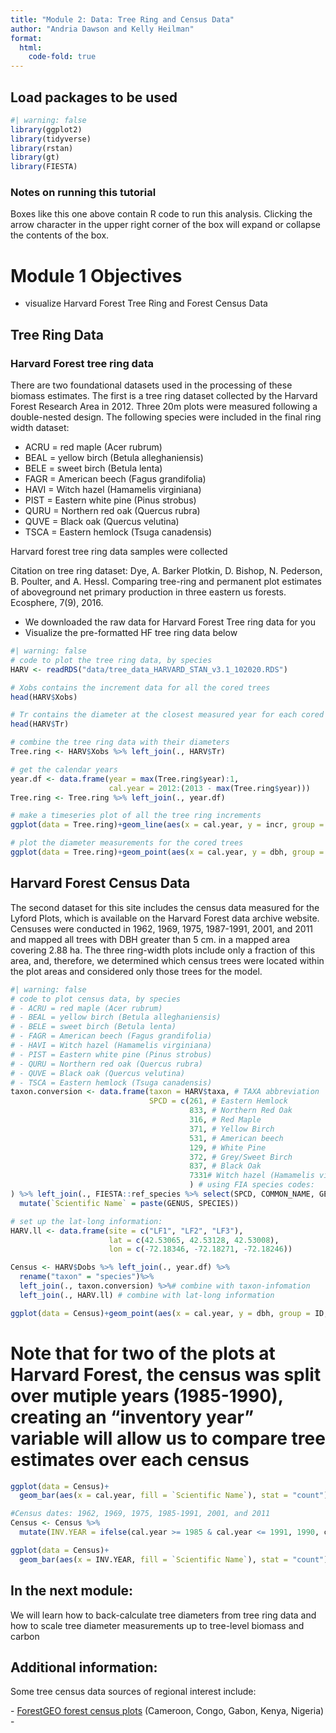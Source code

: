 ```yaml
---
title: "Module 2: Data: Tree Ring and Census Data"
author: "Andria Dawson and Kelly Heilman"
format:
  html:
    code-fold: true
---
```


## Load packages to be used

```R
#| warning: false
library(ggplot2)
library(tidyverse)
library(rstan)
library(gt)
library(FIESTA)

```

::: {.callout-note collapse="false"}
### Notes on running this tutorial

Boxes like this one above contain R code to run this analysis. Clicking the arrow character in the upper right corner of the box will expand or collapse the contents of the box.
:::

# Module 1 Objectives

-   visualize Harvard Forest Tree Ring and Forest Census Data

## Tree Ring Data

### Harvard Forest tree ring data

There are two foundational datasets used in the processing of these biomass estimates. The first is a tree ring dataset collected by the Harvard Forest Research Area in 2012. Three 20m plots were measured following a double-nested design. The following species were included in the final ring width dataset:

-   ACRU = red maple (Acer rubrum)
-   BEAL = yellow birch (Betula alleghaniensis)
-   BELE = sweet birch (Betula lenta)
-   FAGR = American beech (Fagus grandifolia)
-   HAVI = Witch hazel (Hamamelis virginiana)
-   PIST = Eastern white pine (Pinus strobus)
-   QURU = Northern red oak (Quercus rubra)
-   QUVE = Black oak (Quercus velutina)
-   TSCA = Eastern hemlock (Tsuga canadensis)

Harvard forest tree ring data samples were collected

Citation on tree ring dataset: Dye, A. Barker Plotkin, D. Bishop, N. Pederson, B. Poulter, and A. Hessl. Comparing tree-ring and permanent plot estimates of aboveground net primary production in three eastern us forests. Ecosphere, 7(9), 2016.

-   We downloaded the raw data for Harvard Forest Tree ring data for you
-   Visualize the pre-formatted HF tree ring data below

```R
#| warning: false
# code to plot the tree ring data, by species
HARV <- readRDS("data/tree_data_HARVARD_STAN_v3.1_102020.RDS")

# Xobs contains the increment data for all the cored trees
head(HARV$Xobs)

# Tr contains the diameter at the closest measured year for each cored tree
head(HARV$Tr)

# combine the tree ring data with their diameters
Tree.ring <- HARV$Xobs %>% left_join(., HARV$Tr)

# get the calendar years
year.df <- data.frame(year = max(Tree.ring$year):1, 
                      cal.year = 2012:(2013 - max(Tree.ring$year)))
Tree.ring <- Tree.ring %>% left_join(., year.df)

# make a timeseries plot of all the tree ring increments
ggplot(data = Tree.ring)+geom_line(aes(x = cal.year, y = incr, group = id, color = taxon), alpha = 0.5)+facet_wrap(~taxon)+ylab("Increment (mm)")+xlab("Year")+theme_bw()

# plot the diameter measurements for the cored trees
ggplot(data = Tree.ring)+geom_point(aes(x = cal.year, y = dbh, group = id, color = taxon), alpha = 0.5)+facet_wrap(~taxon)+ylab("Increment (mm)")+xlab("Year")+theme_bw()

```

## Harvard Forest Census Data

The second dataset for this site includes the census data measured for the Lyford Plots, which is available on the Harvard Forest data archive website. Censuses were conducted in 1962, 1969, 1975, 1987-1991, 2001, and 2011 and mapped all trees with DBH greater than 5 cm. in a mapped area covering 2.88 ha. The three ring-width plots include only a fraction of this area, and, therefore, we determined which census trees were located within the plot areas and considered only those trees for the model.

```R
#| warning: false
# code to plot census data, by species
# - ACRU = red maple (Acer rubrum) 
# - BEAL = yellow birch (Betula alleghaniensis) 
# - BELE = sweet birch (Betula lenta)
# - FAGR = American beech (Fagus grandifolia) 
# - HAVI = Witch hazel (Hamamelis virginiana) 
# - PIST = Eastern white pine (Pinus strobus)
# - QURU = Northern red oak (Quercus rubra) 
# - QUVE = Black oak (Quercus velutina)
# - TSCA = Eastern hemlock (Tsuga canadensis)
taxon.conversion <- data.frame(taxon = HARV$taxa, # TAXA abbreviation
                               SPCD = c(261, # Eastern Hemlock
                                        833, # Northern Red Oak
                                        316, # Red Maple
                                        371, # Yellow Birch
                                        531, # American beech
                                        129, # White Pine
                                        372, # Grey/Sweet Birch
                                        837, # Black Oak
                                        7331# Witch hazel (Hamamelis virginiana) 
                                        ) # using FIA species codes:
) %>% left_join(., FIESTA::ref_species %>% select(SPCD, COMMON_NAME, GENUS, SPECIES))%>%
  mutate(`Scientific Name` = paste(GENUS, SPECIES))

# set up the lat-long information:
HARV.ll <- data.frame(site = c("LF1", "LF2", "LF3"), 
                      lat = c(42.53065, 42.53128, 42.53008), 
                      lon = c(-72.18346, -72.18271, -72.18246))

Census <- HARV$Dobs %>% left_join(., year.df) %>% 
  rename("taxon" = "species")%>%
  left_join(., taxon.conversion) %>%# combine with taxon-infomation
  left_join(., HARV.ll) # combine with lat-long information

ggplot(data = Census)+geom_point(aes(x = cal.year, y = dbh, group = ID, color = `Scientific Name`, shape = finalCond), alpha = 0.5)+ geom_line(aes(x = cal.year, y = dbh, group = ID, color = `Scientific Name`)) + facet_wrap(~site, ncol = 3)+ylab("DBH (cm)")+xlab("Year")+theme_bw()

```
# Note that for two of the plots at Harvard Forest, the census was split over mutiple years (1985-1990), creating an "inventory year" variable will allow us to compare tree estimates over each census
```R
ggplot(data = Census)+
  geom_bar(aes(x = cal.year, fill = `Scientific Name`), stat = "count")+  facet_wrap(~site, ncol = 3)+xlab("Year")+theme_bw()

#Census dates: 1962, 1969, 1975, 1985-1991, 2001, and 2011
Census <- Census %>% 
  mutate(INV.YEAR = ifelse(cal.year >= 1985 & cal.year <= 1991, 1990, cal.year))

ggplot(data = Census)+
  geom_bar(aes(x = INV.YEAR, fill = `Scientific Name`), stat = "count")+  facet_wrap(~site, ncol = 3)+xlab("Year")+theme_bw()
```

## In the next module:

We will learn how to back-calculate tree diameters from tree ring data and how to scale tree diameter measurements up to tree-level biomass and carbon

## Additional information:

Some tree census data sources of regional interest include:

\- [ForestGEO forest census plots](http://ctfs.si.edu/datarequest/index.php/main/region/tree/africa) (Cameroon, Congo, Gabon, Kenya, Nigeria)
\-
